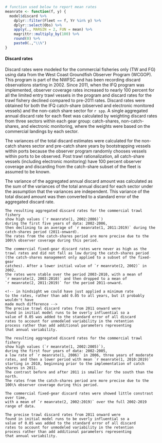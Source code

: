 ```r
# function used below to report mean rates
meanrate <- function(f, y) {
  model$discard %>%
    dplyr::filter(Fleet == f, Yr %in% y) %>%
    dplyr::select(Obs) %>%
    apply(., MARGIN = 2, FUN = mean) %>%
    magrittr::multiply_by(100) %>%
    round(0) %>%
    paste0(.,"\\%")
}
```
#### Discard rates

Discard rates were modeled for the commercial fisheries only (TW and FG)
using data from the West Coast Groundfish Observer Program (WCGOP).
This program is part of the NWFSC and has been recording discard observations
starting in 2002. Since 2011, when the IFQ program was implemented,
observer coverage rates increased to nearly 100 percent for all the
limited entry trawl vessels in the program and discard rates 
for the trawl fishery declined compared to pre-2011 rates. 
Discard rates were obtained for both the
IFQ catch-share (observed and electronic monitored vessels) and
the non-catch share sector for `r spp`. A single aggregated annual
discard rate for each fleet was calculated by weighting discard rates 
from three sectors within each gear group:
catch-shares, non-catch-shares, and electronic monitoring, where 
the weights were based on the commercial landings by each sector.

The variances of the total discard estimates were calculated
for the non-catch shares sector and pre-catch share years by 
bootstrapping vessels within ports because the observer program 
randomly chooses vessels within ports to be observed. 
Post trawl rationalization, all catch-share vessels (including
electronic monitoring) have 100 percent 
observer coverage and discarding from the catch-share subset of the fleet
is assumed to be known.

The variance of the aggregated annual discard amount was 
calculated as the sum of the variances of the total annual discard
for each sector under the assumption that the variances
are independent. This variance of the total discard amount 
was then converted to a standard error of the aggregated 
discard rate. 

```asis
The resulting aggregated discard rates for the commercial trawl fishery
show high values (`r meanrate(1, 2002:2006)`) 
during the first five years of data: 2002-2006,
then declining to an average of `r meanrate(1, 2011:2019)` during the 
catch-shares period (2011-onward).
The rates from the catch-shares period are more precise due to the 
100\% observer coverage during this period.

The commercial fixed-gear discard rates were never as high as the 
trawl rates and did not fall as low during the catch-shares period
(the catch-shares management only applied to a subset of the fixed-gear
catches). After a lower initial value of `r meanrate(2, 2002)` in 2002, 
the rates were stable over the period 2003-2010, with a mean of 
`r meanrate(2, 2003:2010)` and then dropped to a mean of 
`r meanrate(2, 2011:2019)` for the period 2011-onward.

<!-- in hindsight we could have just applied a minimum rate
to the rates, rather than add 0.05 to all years, but it probably wouldn't have 
made much difference -->
The precise trawl discard rates from 2011 onward were
found in initial model runs to be overly influential so a
value of 0.05 was added to the standard error of all discard 
rates to account for unmodeled variability in the retention 
process rather than add additional parameters representing 
that annual variability.
```
```asis
The resulting aggregated discard rates for the commercial trawl fishery
show high values (`r meanrate(1, 2002:2005)`),
during the first four years of data: 2002-2005,
a low rate of `r meanrate(1, 2006)` in 2006, three years of moderate
rates, and then a lower period with mean `r meanrate(1, 2010:2019)` 
starting in 2010, beginning prior to the implementation of catch shares in 2011.
The contrast before and after 2011 is smaller for the south than the north. 
The rates from the catch-shares period are more precise due to the 
100\% observer coverage during this period.

The commercial fixed-gear discard rates were showed little constrast over time,
with a mean of `r meanrate(2, 2002:2019)` over the full 2002-2019 range of data.

The precise trawl discard rates from 2011 onward were
found in initial model runs to be overly influential so a
value of 0.05 was added to the standard error of all discard 
rates to account for unmodeled variability in the retention 
process rather than add additional parameters representing 
that annual variability.
```
